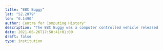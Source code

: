 ```yaml
---
title: "BBC Buggy"
lat: "52.2079"
lon: "0.1490"
author: Centre for Computing History"
description: "The BBC Buggy was a computer controlled vehicle released by Economatics in 1983. Primarily designed as an educational tool, the two wheeled buggy came as a kit with its main body constructed from Fishertechnik parts. The kit also included two stepper motors to control movement, an interface to connect it to a BBC Micro and a cassette with 13 programs"
date: 2021-06-26T17:50:41+01:00
draft: false
type: institution
---
```

